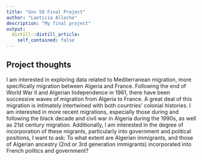 ```yaml
---
title: "Gov 50 Final Project"
author: "Laeticia Allache"
description: "My final project"
output:
  distill::distill_article:
    self_contained: false
---
```




## Project thoughts

I am interested in exploring data related to Mediterranean migration, more specifically migration between Algeria and France. Following the end of World War II and Algerian Independence in 1961, there have been successive waves of migration from Algeria to France. A great deal of this migration is intimately intertwined with both countries' colonial histories. I am interested in more recent migrations, especially those during and following the black decade and civil war in Algeria during the 1990s, as well as 21st century migration. Additionally, I am interested in the degree of incorporation of these migrants, particularly into government and political positions, I want to ask: To what extent are Algerian immigrants, and those of Algerian ancestry (2nd or 3rd generation immigrants) incorporated into French politics and government?
